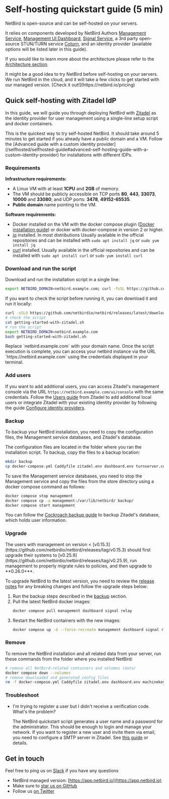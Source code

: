 # Self-hosting quickstart guide (5 min)

NetBird is open-source and can be self-hosted on your servers.

It relies on components developed by NetBird Authors [Management Service](https://github.com/netbirdio/netbird/tree/main/management), [Management UI Dashboard](https://github.com/netbirdio/dashboard), [Signal Service](https://github.com/netbirdio/netbird/tree/main/signal),
a 3rd party open-source STUN/TURN service [Coturn](https://github.com/coturn/coturn), and an identity provider (available options will be listed later in this guide).

If you would like to learn more about the architecture please refer to the [Architecture section](/about-netbird/how-netbird-works).

<Note>
    It might be a good idea to try NetBird before self-hosting on your servers.
    We run NetBird in the cloud, and it will take a few clicks to get started with our managed version. [Check it out!](https://netbird.io/pricing)
</Note>

## Quick self-hosting with Zitadel IdP
In this guide, we will guide you through deploying NetBird with [Zitadel](https://zitadel.com/)
as the identity provider for user management using a single-line setup script and docker containers.

<Note>
    This is the quickest way to try self-hosted NetBird. It should take around 5 minutes to get started if you already have a public domain and a VM.
    Follow the [Advanced guide with a custom identity provider](/selfhosted/selfhosted-guide#advanced-self-hosting-guide-with-a-custom-identity-provider) for installations with different IDPs.
</Note>

### Requirements

**Infrastructure requirements:**
- A Linux VM with at least **1CPU** and **2GB** of memory.
- The VM should be publicly accessible on TCP ports **80**, **443**, **33073**, **10000** and **33080**; and UDP ports: **3478**, **49152-65535**.
- **Public domain** name pointing to the VM.

**Software requirements:**
- Docker installed on the VM with the docker compose plugin ([Docker installation guide](https://docs.docker.com/engine/install/)) or docker with docker-compose in version 2 or higher.
- [jq](https://jqlang.github.io/jq/) installed. In most distributions
Usually available in the official repositories and can be installed with `sudo apt install jq` or `sudo yum install jq`
- [curl](https://curl.se/) installed.
Usually available in the official repositories and can be installed with `sudo apt install curl` or `sudo yum install curl`

### Download and run the script

Download and run the installation script in a single line:
```bash
export NETBIRD_DOMAIN=netbird.example.com; curl -fsSL https://github.com/netbirdio/netbird/releases/latest/download/getting-started-with-zitadel.sh | bash
```
If you want to check the script before running it, you can download it and run it locally:
```bash
curl -sSLO https://github.com/netbirdio/netbird/releases/latest/download/getting-started-with-zitadel.sh
# check the script
cat getting-started-with-zitadel.sh
# run the script
export NETBIRD_DOMAIN=netbird.example.com
bash getting-started-with-zitadel.sh
```
<Note>
    Replace `netbird.example.com` with your domain name.
</Note>
Once the script execution is complete, you can access your netbird instance via the URL `https://netbird.example.com` using the credentials displayed in your terminal.

### Add users
If you want to add additional users, you can access Zitadel's management console via the URL `https://netbird.example.com/ui/console` with the same credentials. Follow the [Users guide](https://zitadel.com/docs/guides/manage/console/users)
from Zitadel to add additional local users or integrate Zitadel with your existing identity provider by following the guide [Configure identity providers](https://zitadel.com/docs/guides/integrate/identity-providers).

### Backup
To backup your NetBird installation, you need to copy the configuration files, the Management service databases, and Zitadel's database.

The configuration files are located in the folder where you ran the installation script. To backup, copy the files to a backup location:
```bash
mkdir backup
cp docker-compose.yml Caddyfile zitadel.env dashboard.env turnserver.conf management.json backup/
```
To save the Management service databases, you need to stop the Management service and copy the files from the store directory using a docker compose command as follows:
```bash
docker compose stop management
docker compose cp -a management:/var/lib/netbird/ backup/
docker compose start management
```
You can follow the [Cockroach backup guide](https://www.cockroachlabs.com/docs/stable/backup) to backup Zitadel's database, which holds user information.

### Upgrade
<Note>
The users with management on version < [v0.15.3](https://github.com/netbirdio/netbird/releases/tag/v0.15.3) 
should first upgrade their systems to [v0.25.9](https://github.com/netbirdio/netbird/releases/tag/v0.25.9), 
run management to properly migrate rules to policies, and then upgrade to **0.26.0+**.
</Note>

To upgrade NetBird to the latest version, you need to review the [release notes](https://github.com/netbirdio/netbird/releases) for any breaking changes and follow the upgrade steps below:
1. Run the backup steps described in the [backup](#backup) section.
2. Pull the latest NetBird docker images:
    ```bash
    docker compose pull management dashboard signal relay
    ```
3. Restart the NetBird containers with the new images:
    ```bash
    docker compose up -d --force-recreate management dashboard signal relay
    ```

### Remove
To remove the NetBird installation and all related data from your server, run these commands from the folder where you installed NetBird:
```bash
# remove all NetBird-related containers and volumes (data)
docker compose down --volumes
# remove downloaded and generated config files
rm -f docker-compose.yml Caddyfile zitadel.env dashboard.env machinekey/zitadel-admin-sa.token turnserver.conf management.json
```

### Troubleshoot

- I'm trying to register a user but I didn't receive a verification code. What's the problem?

    The NetBird quickstart script generates a user name and a password for the administrator. This should be enough to login and manage your network.
    If you want to register a new user and invite them via email, you need to configure a SMTP server in Zitadel. See [this guide](https://zitadel.com/docs/guides/manage/console/instance-settings#smtp) or details.

## Get in touch

Feel free to ping us on [Slack](https://join.slack.com/t/netbirdio/shared_invite/zt-31rofwmxc-27akKd0Le0vyRpBcwXkP0g) if you have any questions

- NetBird managed version: [https://app.netbird.io](https://app.netbird.io)
- Make sure to [star us on GitHub](https://github.com/netbirdio/netbird)
- Follow us [on Twitter](https://twitter.com/netbird)

